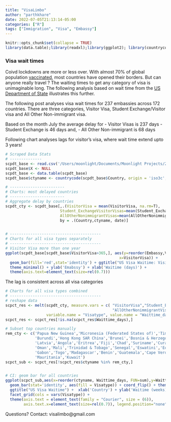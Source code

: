 ```yaml
---
title: "VisaLimbo"
author: "parthkhare"
date: 2022-07-05T21:13:14-05:00
categories: ["R"]
tags: ["Immigration", "Visa", "Embassy"]
---
```


```r
knitr::opts_chunk$set(collapse = TRUE)
library(data.table);library(readxl);library(ggplot2); library(countrycode)
```

### Visa wait times
Coivd lockdowns are more or less over. With almost 70% of global population [vaccinated](%22https://www.nytimes.com/interactive/2021/world/covid-vaccinations-tracker.html%22), most countries have opened their borders. But can anyone really travel ? The waiting times to get any category of visa is unimaginable long. 
The following analysis based on wait time from the [US Department of State](https://travel.state.gov/content/travel/en/us-visas/visa-information-resources/wait-times.html) illustrates this further.


The following post analyses visa wait times for 237 embassies across 172 countries. There are three categories, Visitor Visa, Student Exchange/Visitor visa and All Other Non-immigrant visa. 

Based on the month July the average delay for
- Visitor Visas is 237 days 
- Student Exchange is 46 days and, 
- All Other Non-immigrant is 68 days


Following chart analyses lags for visitor's visa, where wait time extend upto 3 years!
```r
# Scraped Data Stats
# --------------
scpdt_base <- read.csv('/Users/moonlight/Documents/Moonlight Projects/2022/Visa Limbo/Data/visascraped_base_mapped.csv')
scpdt_base$X <- NULL
scpdt_base <- data.table(scpdt_base)
scpdt_base$ctyname <- countrycode(scpdt_base$Country, origin = 'iso3c', destination = 'country.name')

# ------------------------
# Charts: most delayed countries
# ------------------------
# Aggregate delay by countries
scpdt_cty <- scpdt_base[,.(VisitorVisa = mean(VisitorVisa, na.rm=T),
                        Student_ExchangeVisitorVisas=mean(Student_ExchangeVisitorVisas, na.rm=T),
                        AllOtherNonimmigrantVisas=mean(AllOtherNonimmigrantVisas,na.rm=T)),
                        by = .(Country,ctyname, date)]


# ----------------------------------------
# Charts for all visa types separately
# ----------------------------------------
# Visitor Visa more than one year
ggplot(scpdt_base[scpdt_base$VisitorVisa>365,], aes(y=reorder(Embassy,VisitorVisa), 
                                                  x=VisitorVisa)) +
  geom_bar(fill='red',stat='identity') + ggtitle("US Visa Waitime: Visitor Visa > 1 year") +  
  theme_minimal() + ylab('Emabssy') + xlab('Waitime (days)') +
  theme(axis.text=element_text(size=rel(0.7)))

```

The lag is consistent across all visa categories
```r
# Charts for all visa types combined
# ----------------------------------------
# reshape data
scpct_res <- melt(scpdt_cty, measure.vars = c( "VisitorVisa","Student_ExchangeVisitorVisas",
                                               "AllOtherNonimmigrantVisas"),
                  variable.name = "Visatype", value.name = "Waittime_days")
scpct_res <- scpct_res[!is.na(scpct_res$Waittime_days),]

# Subset top countries manually
rem_cty <- c('Papua New Guinea','Micronesia (Federated States of)','Timor-Leste','Poland',
             'Burundi','Hong Kong SAR China','Brunei','Bosnia & Herzegovina','Cambodia',
             'Latvia','Angola','Eritrea','Fiji','Chad','Suriname','Curaçao','Turkmenistan',
             'Oman','Mali','Trinidad & Tobago','Senegal','Eswatini','Equatorial Guinea',
             'Gabon','Togo','Madagascar','Benin','Guatemala','Cape Verde','Sierra Leone',
             'Mauritania','Kuwait')
scpct_sub <- scpct_res[!scpct_res$ctyname %in% rem_cty,]


# CI: geom bar for all countries
ggplot(scpct_sub,aes(x=reorder(ctyname, Waittime_days, FUN=sum),y=Waittime_days/7.019)) + 
  geom_bar(stat='identity', aes(fill = Visatype)) + coord_flip() + theme_minimal() +   
  ggtitle("US Visa Waitime") +  xlab('Country') + ylab('Waitime (weeks)') + 
  facet_grid(cols = vars(Visatype)) + 
  theme(axis.text = element_text(family = "Courier", size = (6)),
        axis.text.x=element_text(size=rel(0.7)), legend.position="none")
```


Questions?
Contact: visalimbo@gmail.com












<!-- Average lag by different visa types -->

<!-- ```{r scpdt_base, echo=FALSE, warning=FALSE} -->
<!-- # Average delay across all categories of visa: by embassies -->
<!-- # ---------------------------------------- -->
<!-- scrpie <- scpdt_base[,.(Visitor = mean(VisitorVisa, na.rm=T), -->
<!--                            Student_Exchange_Visitor=mean(Student_ExchangeVisitorVisas, na.rm=T), -->
<!--                            Other_Nonimmigrant=mean(AllOtherNonimmigrantVisas,na.rm=T))] -->

<!-- scrpiedt <-  melt(scrpie, measure.vars = c( "Visitor","Student_Exchange_Visitor", -->
<!--                                             "Other_Nonimmigrant"), -->
<!--                   variable.name = "Visatype", value.name = "Waittime_days") -->

<!-- scrpiedt$prop <-  scrpiedt$Waittime_days/sum(scrpiedt$Waittime_days) -->
<!-- scrpiedt$prop <- scrpiedt$prop*100 -->
<!-- scrpiedt$ypos <- cumsum(scrpiedt$prop)- 0.5*scrpiedt$prop  -->

<!-- # Basic piechart -->
<!-- ggplot(scrpiedt, aes(x="", y=prop, fill=Visatype)) + -->
<!--   geom_bar(stat="identity", width=1, color="white") +  xlab('') +  -->
<!--   coord_polar("y", start=0) + theme_void() + -->
<!--   geom_text(aes(y=prop+3, label = paste0(round(prop,0),'%')), color = "white", size=3) -->
<!-- ``` -->